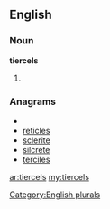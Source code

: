 ==English==

===Noun===
'''tiercels'''

# {{plural of|[[tiercel]]}}

===Anagrams===
* {{alphagram|ceeilrst}}
* [[reticles#English|reticles]]
* [[sclerite#English|sclerite]]
* [[silcrete#English|silcrete]]
* [[terciles#English|terciles]]

[[Category:English plurals]]

[[ar:tiercels]]
[[my:tiercels]]